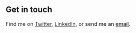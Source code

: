 ## Get in touch

Find me on [Twitter](https://twitter.com/EricCross1209), [LinkedIn](https://www.linkedin.com/in/eric-francis-cross/), or send me an [email](mailto:ericcross1209@gmail.com).

